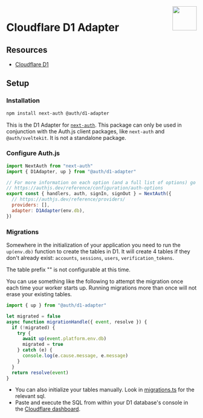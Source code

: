 
<img align="right" src="/img/adapters/d1.svg" width="64" height="64" />

# Cloudflare D1 Adapter

## Resources

- [Cloudflare D1](https://developers.cloudflare.com/d1/)

## Setup

### Installation

```bash npm2yarn
npm install next-auth @auth/d1-adapter
```

This is the D1 Adapter for [`next-auth`](https://authjs.dev). This package can only be used in
conjunction with the Auth.js client packages, like `next-auth` and `@auth/sveltekit`. It is not a standalone package.

### Configure Auth.js

```js filename="./auth.js"
import NextAuth from "next-auth"
import { D1Adapter, up } from "@auth/d1-adapter"

// For more information on each option (and a full list of options) go to
// https://authjs.dev/reference/configuration/auth-options
export const { handlers, auth, signIn, signOut } = NextAuth({
  // https://authjs.dev/reference/providers/
  providers: [],
  adapter: D1Adapter(env.db),
})
```

### Migrations

Somewhere in the initialization of your application you need to run the `up(env.db)` function to create the tables in D1.
It will create 4 tables if they don't already exist:
`accounts`, `sessions`, `users`, `verification_tokens`.

The table prefix "" is not configurable at this time.

You can use something like the following to attempt the migration once each time your worker starts up. Running migrations more than once will not erase your existing tables.

```javascript
import { up } from "@auth/d1-adapter"

let migrated = false
async function migrationHandle({ event, resolve }) {
  if (!migrated) {
    try {
      await up(event.platform.env.db)
      migrated = true
    } catch (e) {
      console.log(e.cause.message, e.message)
    }
  }
  return resolve(event)
}
```

- You can also initialize your tables manually. Look in [migrations.ts](https://github.com/nextauthjs/next-auth/blob/main/packages/adapter-d1/src/migrations.ts) for the relevant sql.
- Paste and execute the SQL from within your D1 database's console in the [Cloudflare dashboard](https://dash.cloudflare.com/?to=/:account/workers/d1).
